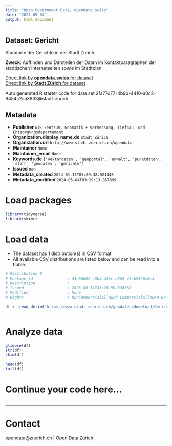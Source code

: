 ```yaml
---
title: "Open Government Data, opendata.swiss"
date: "2024-05-04"
output: html_document
---
```


## Dataset: Gericht

Standorte der Gerichte in der Stadt Zürich.

**Zweck**: Auffinden und Darstellen der Daten im Kontaktparagraphen der städtischen Internetseiten sowie im Stadtplan.

[Direct link by **opendata.swiss** for dataset](https://opendata.swiss/de/dataset/gericht2)<br>
[Direct link by **Stadt Zürich** for dataset](https://data.stadt-zuerich.ch/dataset/geo_gericht)

Auto generated R starter code for data set 2fa77c77-4b9b-4410-a0c2-6454c2aa3833@stadt-zurich.

## Metadata

- **Publisher** `GIS-Zentrum, Geomatik + Vermessung, Tiefbau- und Entsorgungsdepartement`
- **Organization.display_name.de** `Stadt Zürich`
- **Organization.url** `http://www.stadt-zuerich.ch/opendata`
- **Maintainer** `None`
- **Maintainer_email** `None`
- **Keywords.de** `['vektordaten', 'geoportal', 'anwalt', 'punktdaten', 'stzh', 'geodaten', 'gerichte']`
- **Issued** `nan`
- **Metadata_created** `2024-01-11T05:09:38.921448`
- **Metadata_modified** `2024-05-04T03:19:13.857899`


# Load packages

```r

library(tidyverse)
library(skimr)

```

# Load data

-   The dataset has 1 distribution(s) in CSV format.
-   All available CSV distributions are listed below and can be read into a tibble.

```r

# Distribution 0
# Package_id               : 43e86602-c0b4-44ec-b509-41cb9396c6e4
# Description              : 
# Issued                   : 2023-06-11T03:26:59.530388
# Modified                 : None
# Rights                   : NonCommercialAllowed-CommercialAllowed-ReferenceNotRequired

df <- read_delim('https://www.stadt-zuerich.ch/geodaten/download/Gericht?format=10008')



```

# Analyze data

```r

glimpse(df)
str(df)
skim(df)

head(df)
tail(df)

```

# Continue your code here...

```r

```

------------------------------------------------------------------------

# Contact

opendata@zuerich.ch | Open Data Zürich
